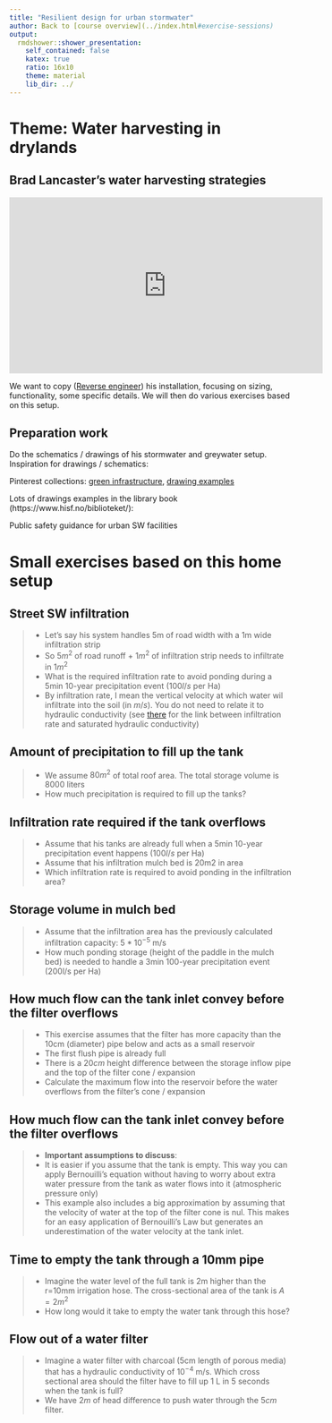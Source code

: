 ```yaml
---
title: "Resilient design for urban stormwater"
author: Back to [course overview](../index.html#exercise-sessions)
output:
  rmdshower::shower_presentation:
    self_contained: false
    katex: true
    ratio: 16x10
    theme: material
    lib_dir: ../
---
```


# Theme: Water harvesting in drylands

## Brad Lancaster's water harvesting strategies

<iframe width="560" height="315" src="https://www.youtube.com/embed/xdvmJ-AFlRA?list=PLsnOsjFNnFqacBToigfx0YeDee7Tlqeli" frameborder="0" allowfullscreen></iframe>

We want to  copy ([Reverse engineer](https://en.wikipedia.org/wiki/Reverse_engineering)) his installation, focusing on sizing, functionality, some specific details. We will then do various exercises based on this setup.

## Preparation work

Do the schematics / drawings of his stormwater and greywater setup.
Inspiration for drawings / schematics:

Pinterest collections: [green infrastructure](https://no.pinterest.com/fbaffie/green-sw-infrastructure/), [drawing examples](https://no.pinterest.com/fbaffie/drawing-examples/)

Lots of drawings examples in the library book (https://www.hisf.no/biblioteket/):

Public safety guidance for urban SW facilities

# Small exercises based on this home setup

## Street SW infiltration
> - Let's say his system handles 5m of road width with a 1m wide infiltration strip
> - So 5$m^2$ of road runoff + 1$m^2$ of infiltration strip needs to infiltrate in 1$m^2$
> - What is the required infiltration rate to avoid ponding during a 5min 10-year precipitation event (100$l/s$ per Ha)
> - By infiltration rate, I mean the vertical velocity at which water wil infiltrate into the soil (in $m/s$). You do not need to relate it to hydraulic conductivity (see [there](https://fbaffie.github.io/Runoff_management_course/01_Hydrology/2_hydrological_processes_2.html#green-ampt-infiltration-equation) for the link between infiltration rate and saturated hydraulic conductivity)

<!-- ## Street SW infiltration -->
<!-- > - We use the rational formula for the road runoff -->
<!-- > - $Q = C*i*A = 0.9*i*A$ we use 0.9 as arunoff coefficient. You could also use 1 if you neglect the small retention and infiltration properties of the asphalt. -->
<!-- > - Unit conversion: 100l/Ha of precipitation intensity is $0.1m3/s$ for $10000m^2$ (1 Ha is $100*100m$) -->
<!-- > - So for $5m^2$ of road $Q = C*i*A = 0.9*0.5/10000 = 4.5*10^{-5} m3/s$ -->
<!-- > - In addition, $Q = i*A = 0.1*1/10000 = 1*10^{-5} m3/s$ of rain fall onto the infiltrationa area -->
<!-- > - So in total, for an infiltration area of 1m2, we required an infiltration rate of $4.5*10^{-5}+1*10^{-5} = 5.5*10^{-5} m/s$  -->

## Amount of precipitation to fill up the tank
> - We assume $80m^2$ of total roof area. The total storage volume is 8000 liters
> - How much precipitation is required to fill up the tanks?

<!-- ## Amount of precipitation to fill up the tank -->
<!-- > - 1mm of rain is the equivalent of 1$l/m^2$. So 1$mm$ of rain gives him 80$l$ = 0.08$m^3$ -->
<!-- > - So his tanks will need 8000/80 = 100$mm$ of rain to fill up -->
<!-- > - Which precipitation event does it correspond to in the Oppstryn IVF? -->
<!-- > - A 200-year 24h long precipitation event -->
<!-- > - Considering that it rains approx 300mm/year in Tucson, he can store a lot of the year's precipitation  -->

## Infiltration rate required if the tank overflows
> - Assume that his tanks are already full when a 5min 10-year precipitation event happens (100$l/s$ per Ha)
> - Assume that his infiltration mulch bed is 20m2 in area
> - Which infiltration rate is required to avoid ponding in the infiltration area?

<!-- ## Infiltration rate required if the tank overflows -->
<!-- > - If we take a runoff coefficient of 1 for the roofs, the total area contributing precipitation to the infiltration bed is 80m2 of roof + 20m2 of infiltration bed. -->
<!-- > - So a precipitation intensity of 0.1m3/s for 10000m2 (100l/s per Ha) makes $0.1*100/10000 = 10^{-3} m^3/s$  of inflow into the infiltration area -->
<!-- > - A 20m2 infiltration area will therefore require an infiltration rate of $10^{-3}/20 = 5*10^{-5} m/s$  -->
<!-- > - This is consistent with our estimate of the infiltration capacity required for the road-side strip. His setup seems to be coherently sized. -->

## Storage volume in mulch bed
> - Assume that the infiltration area has the previously calculated infiltration capacity: $5*10^{-5}$ m/s
> - How much ponding storage (height of the paddle in the mulch bed) is needed to handle a 3min 100-year precipitation event (200l/s per Ha)

<!-- ## Storage volume in mulch bed -->
<!-- > - Intensity has doubled, so inflow has doubled: $2*10^{-3}$ m3/s of inflow into the infiltration area -->
<!-- > - Based on the previous exercise, the extra flow (above $10^{-3} m^3/s$) is what the infiltration rate cannot handle: $2*10^{-3}-10^{-3} = 10^{-3} m^3/s$ -->
<!-- > - So during 3 min, the accumulated volume that could not infiltrate is: $3*60*10^{-3}= 180*10^{-3}=0.180 m^{3}$  -->
<!-- > - Spread over 20$m^2$, this makes a ponding height of: $0.180/20 = 0.009m = 9mm$ -->

## How much flow can the tank inlet convey before the filter overflows
> - This exercise assumes that the filter has more capacity than the 10cm (diameter) pipe below and acts as a small reservoir
> - The first flush pipe is already full
> - There is a 20$cm$ height difference between the storage inflow pipe and the top of the filter cone / expansion
> - Calculate the maximum flow into the reservoir before the water overflows from the filter's cone / expansion

## How much flow can the tank inlet convey before the filter overflows
> - **Important assumptions to discuss**:
> - It is easier if you assume that the tank is empty. This way you can apply Bernouilli's equation without having to worry about extra water pressure from the tank as water flows into it (atmospheric pressure only)
> - This example also includes a big approximation by assuming that the velocity of water at the top of the filter cone is nul. This makes for an easy application of Bernouilli's Law but generates an underestimation of the water velocity at the tank inlet.

<!-- ## How much flow can the tank inlet convey before the filter overflows -->
<!-- > - [There](./1_fluid_dynamics.html#exercise-flow-out-of-a-reservoir), we calculated the flow out of a reservoir in very similar conditions. In this case, the reservoir is the overflowing filter cone. -->
<!-- > - This gives us a velocity of $v= (2gd)^{1/2} = 2m/s$ for water falling into the storage tanks. We need to multiply it by the cross-sectional area of the pipe to get the flow rate: -->
<!-- > - Assuming a 10cm wide pipe: $Q=2*0.05^2 \pi = 0.0157 m^3/s$ -->
<!-- > - With a capacity of $15.7*10^{-3} m^3/s$, the inlet to the reservoir has almost 16 times the capacity required to handle a 3min 100-year precipitation event  -->
<!-- > - We neglected head loss but with such as margin, this is not an issue -->

## Time to empty the tank through a 10mm pipe
> - Imagine the water level of the full tank is 2m higher than the r=10mm irrigation hose. The cross-sectional area of the tank is $A = 2m^2$
> - How long would it take to empty the water tank through this hose?

<!-- ## Time to empty the tank through a 10mm pipe -->
<!-- > - As we saw in the previous example, the velocity out of the irrigation hose: $v(t)= (2gh(t))^{1/2}$ -->
<!-- > - Applying the conservation of mass per increment of time dt: -->
<!-- > - Flow out of the irrigation hose = A*dh/dt = the area of the tank x small drop in water level (dh) per increment of time (dt) -->
<!-- > - $(2gh(t))^{1/2} * r^2* \pi = A*dh/dt$ -->
<!-- > - The trick now is to separate $dh$ and $dt$, to have only $h(t)$ and $dh$ on one side -->

<!-- ## Time to empty the tank through a 10mm pipe -->
<!-- > - $dt= C*h(t)^{-1/2}*dh$ with $C=A/(r^2* \pi * (2g)^{1/2})$ -->
<!-- > - This way, we can easily integrate both sides of the equation between $t_{end} \ and \ t_0$ -->
<!-- > - $t_{end}-t_0 = 2*C*(h_{top}^{1/2}-h_{bottom}^{1/2})$ -->
<!-- > - $h_{bottom}$ is our reference elevation so it is nul. This yields: -->
<!-- > - $t_{end}= 2*C*h_{top}^{1/2} = 2*2/(1.4*10^{-3})*2^{1/2} = 4028 s$ -->
<!-- > - So 1.12 hours required to empty the reservoir  -->
<!-- > - You could do the same to see how long it would take the first flush system to empty through a small hose as discussed earlier to avoid frost issues. -->

## Flow out of a water filter
> - Imagine a water filter with charcoal (5cm length of porous media) that has a hydraulic conductivity of $10^{-4}$ m/s. Which cross sectional area should the filter have to fill up 1 L in 5 seconds when the tank is full?
> - We have 2$m$ of head difference to push water through the 5$cm$ filter.

<!-- ## Flow out of a water filter -->
<!-- > - We apply Darcy's Law in a very similar way to his [experiment](../01_Hydrology/2_hydrological_processes_2.html#darcys-experiment) -->
<!-- > - Flow per unit area = hydraulic conductivity * hydraulic gradient. With 2m of head in the tank, and 0.05m of porous material, the hydraulic gradient is 2/0.05 and: -->
<!-- > - $q=2/0.05*K = 2/0.05*10^{-4} = 0.004 m^3/s/m^2$ -->
<!-- > - We need $Q = 1/5 = 0.2 l/s = 0.2*10^{-3} m^3/s$ -->
<!-- > - We use the relationship $Q= q*A$ to calculate the required cross-sectional area -->
<!-- > - $A= Q/q = 0.2*10^{-3}/0.004 = 0.05m^2 = 500cm^2$ -->
<!-- > - This is unrealistic so this filter idea could only be considered for example with 1cm thickness of porous media with a hydraulic conductivity of $K=10^{-3}$ m/s -->
<!-- > - In this case, the cross section becomes reasonable: $A = 10cm^2$ -->

